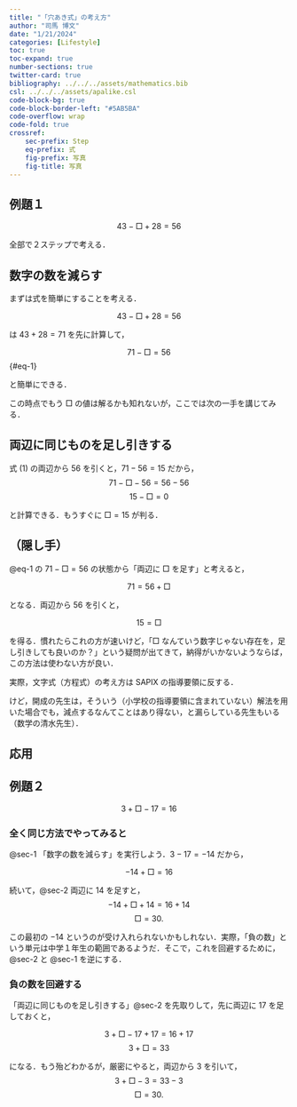 ```yaml
---
title: "「穴あき式」の考え方"
author: "司馬 博文"
date: "1/21/2024"
categories: [Lifestyle]
toc: true
toc-expand: true
number-sections: true
twitter-card: true
bibliography: ../../../assets/mathematics.bib
csl: ../../../assets/apalike.csl
code-block-bg: true
code-block-border-left: "#5AB5BA"
code-overflow: wrap
code-fold: true
crossref:
    sec-prefix: Step
    eq-prefix: 式
    fig-prefix: 写真
    fig-title: 写真
---
```


::: {.callout-tip icon="false"}
## 例題１

$$43-\Box{}+28=56$$
:::

全部で２ステップで考える．

## 数字の数を減らす {#sec-1}

まずは式を簡単にすることを考える．

$$
43-\Box{}+28=56
$$

は $43+28=71$ を先に計算して，

$$
71-\Box{}=56
$$ {#eq-1}

と簡単にできる．

この時点でもう $\Box{}$ の値は解るかも知れないが，ここでは次の一手を講じてみる．

## 両辺に同じものを足し引きする {#sec-2}

式 (1) の両辺から $56$ を引くと，$71-56=15$ だから，
$$
71-\Box{}-56=56-56
$$
$$
15-\Box{}=0
$$

と計算できる．もうすぐに $\Box{}=15$ が判る．

## （隠し手）

@eq-1 の $71-\Box{}=56$ の状態から「両辺に $\Box{}$ を足す」と考えると，

$$
71=56+\Box{}
$$

となる．両辺から $56$ を引くと，

$$
15=\Box{}
$$

を得る．慣れたらこれの方が速いけど，「$\Box{}$ なんていう数字じゃない存在を，足し引きしても良いのか？」という疑問が出てきて，納得がいかないようならば，この方法は使わない方が良い．

実際，文字式（方程式）の考え方は SAPIX の指導要領に反する．

けど，開成の先生は，そういう（小学校の指導要領に含まれていない）解法を用いた場合でも，減点するなんてことはあり得ない，と漏らしている先生もいる（数学の清水先生）．

## 応用

::: {.callout-tip icon="false"}
## 例題２

$$3+\Box{}-17=16$$
:::

### 全く同じ方法でやってみると

@sec-1 「数字の数を減らす」を実行しよう．$3-17=-14$ だから，

$$
-14+\Box{}=16
$$

続いて，@sec-2 両辺に $14$ を足すと，
$$
-14+\Box{}+14=16+14
$$
$$
\Box{}=30.
$$

この最初の $-14$ というのが受け入れられないかもしれない．実際，「負の数」という単元は中学１年生の範囲であるようだ．そこで，これを回避するために，@sec-2 と @sec-1 を逆にする．

### 負の数を回避する

「両辺に同じものを足し引きする」@sec-2 を先取りして，先に両辺に $17$ を足しておくと，

$$
3+\Box{}-17+17=16+17
$$
$$
3+\Box{}=33
$$

になる．もう殆どわかるが，厳密にやると，両辺から $3$ を引いて，
$$
3+\Box{}-3=33-3
$$
$$
\Box{}=30.
$$